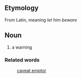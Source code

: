 == Etymology ==
From Latin, meaning ''let him beware''

==Noun==
#a warning

=== Related words ===
:[[caveat emptor]]